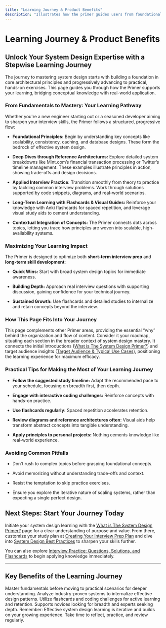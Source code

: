 ```yaml
---
title: "Learning Journey & Product Benefits"
description: "Illustrates how the primer guides users from foundational principles to hands-on interview practice and real-world architecture analysis, maximizing impact for both short- and long-term learning paths."
---
```


# Learning Journey & Product Benefits

## Unlock Your System Design Expertise with a Stepwise Learning Journey

The journey to mastering system design starts with building a foundation in core architectural principles and progressively advancing to practical, hands-on exercises. This page guides you through how the Primer supports your learning, bridging conceptual knowledge with real-world application.

### From Fundamentals to Mastery: Your Learning Pathway

Whether you're a new engineer starting out or a seasoned developer aiming to sharpen your interview skills, the Primer follows a structured, progressive flow:

- **Foundational Principles:** Begin by understanding key concepts like scalability, consistency, caching, and database designs. These form the bedrock of effective system design.

- **Deep Dives through Reference Architectures:** Explore detailed system breakdowns like Mint.com’s financial transaction processing or Twitter’s timeline management. These examples illustrate principles in action, showing trade-offs and design decisions.

- **Applied Interview Practice:** Transition smoothly from theory to practice by tackling common interview problems. Work through solutions supported by code snippets, diagrams, and real-world scenarios.

- **Long-Term Learning with Flashcards & Visual Guides:** Reinforce your knowledge with Anki flashcards for spaced repetition, and leverage visual study aids to cement understanding.

- **Contextual Integration of Concepts:** The Primer connects dots across topics, letting you trace how principles are woven into scalable, high-availability systems.

### Maximizing Your Learning Impact

The Primer is designed to optimize both **short-term interview prep** and **long-term skill development**:

- **Quick Wins:** Start with broad system design topics for immediate awareness.

- **Building Depth:** Approach real interview questions with supporting discussion, gaining confidence for your technical journey.

- **Sustained Growth:** Use flashcards and detailed studies to internalize and retain concepts beyond the interview.

### How This Page Fits Into Your Journey

This page complements other Primer areas, providing the essential “why” behind the organization and flow of content. Consider it your roadmap, situating each section in the broader context of system design mastery. It connects the initial introductions ([What is The System Design Primer?](/overview/intro_value/what_is_primer)) and target audience insights ([Target Audience & Typical Use Cases](/overview/intro_value/who_is_it_for)), positioning the learning experience for maximum efficacy.

### Practical Tips for Making the Most of Your Learning Journey

- **Follow the suggested study timeline:** Adapt the recommended pace to your schedule, focusing on breadth first, then depth.

- **Engage with interactive coding challenges:** Reinforce concepts with hands-on practice.

- **Use flashcards regularly:** Spaced repetition accelerates retention.

- **Review diagrams and reference architectures often:** Visual aids help transform abstract concepts into tangible understanding.

- **Apply principles to personal projects:** Nothing cements knowledge like real-world experience.

### Avoiding Common Pitfalls

- Don’t rush to complex topics before grasping foundational concepts.

- Avoid memorizing without understanding trade-offs and context.

- Resist the temptation to skip practice exercises.

- Ensure you explore the iterative nature of scaling systems, rather than expecting a single perfect design.

## Next Steps: Start Your Journey Today

Initiate your system design learning with the [What is The System Design Primer?](/overview/intro_value/what_is_primer) page for a clear understanding of purpose and value. From there, customize your study plan at [Creating Your Interview Prep Plan](/guides/core-study-workflows/creating-your-interview-prep-plan) and dive into [System Design Best Practices](/guides/best-practices-real-world/system-design-best-practices) to sharpen your skills further.

You can also explore [Interview Practice: Questions, Solutions, and Flashcards](/overview/feature_workflows/interview_practice_features) to begin applying knowledge immediately.

---

## Key Benefits of the Learning Journey
<Card title="Progressive Learning Path">
  Master fundamentals before moving to practical scenarios for deeper understanding.
</Card>
<Card title="Real-World Architectures">
  Analyze industry-proven systems to internalize effective design patterns.
</Card>
<Card title="Interactive Tools & Resources">
  Utilize flashcards and coding challenges for active learning and retention.
</Card>
<Card title="Flexible for All Levels">
  Supports novices looking for breadth and experts seeking depth.
</Card>

<Note>
Remember: Effective system design learning is iterative and builds on your growing experience. Take time to reflect, practice, and review regularly.
</Note>
